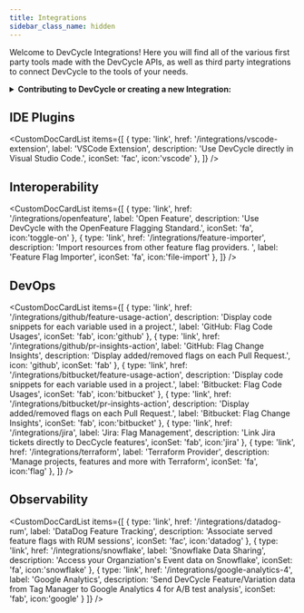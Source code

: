 ```yaml
---
title: Integrations
sidebar_class_name: hidden
---
```


Welcome to DevCycle Integrations! Here you will find all of the various first party tools made with the
DevCycle APIs, as well as third party integrations to connect DevCycle to the tools of your needs.

<details>
  <summary>
 <b><i className="fas fa-arrows-alt"></i> Contributing to DevCycle or creating a new Integration:</b>
  </summary>
  <div>
    <p>
    If you would like to contribute to an existing integration or tool, all of DevCycle's tools and integrations  are <a href="https://github.com/devcycleHQ">open source on the DevCycle github repository.</a>
</p>
<p>
 Further, if you'd like to create a new tool or integration, a great starting point is <a href="/management-api/">DevCycle's Management API</a> which allows you to modify and interact with features and more within a devcycle project, as well as the <a href="/bucketing-api/">DevCycle Bucketing API</a>  which is used to give users features and variables (as used within the DevCycle SDKs!)
  </p>
  </div>
</details>

## IDE Plugins
<CustomDocCardList items={[
  {
    type: 'link',
    href: '/integrations/vscode-extension',
    label: 'VSCode Extension',
    description: 'Use DevCycle directly in Visual Studio Code.',
    iconSet: 'fac',
    icon:'vscode'
  },
]} />


## Interoperability
<CustomDocCardList items={[
  {
    type: 'link',
    href: '/integrations/openfeature',
    label: 'Open Feature',
    description: 'Use DevCycle with the OpenFeature Flagging Standard.',
    iconSet: 'fa',
icon:'toggle-on'
  },
  {
    type: 'link',
    href: '/integrations/feature-importer',
    description: 'Import resources from other feature flag providers. ',
    label: 'Feature Flag Importer',
        iconSet: 'fa',
icon:'file-import'
  },
]} />

## DevOps
<CustomDocCardList items={[
  {
    type: 'link',
    href: '/integrations/github/feature-usage-action',
    description: 'Display code snippets for each variable used in a project.',
    label: 'GitHub: Flag Code Usages',
    iconSet: 'fab',
    icon:'github'
  },
  {
    type: 'link',
    href: '/integrations/github/pr-insights-action',
    label: 'GitHub: Flag Change Insights',
    description: 'Display added/removed flags on each Pull Request.',
    icon: 'github',
    iconSet: 'fab'
  },
  {
    type: 'link',
    href: '/integrations/bitbucket/feature-usage-action',
    description: 'Display code snippets for each variable used in a project.',
    label: 'Bitbucket: Flag Code Usages',
    iconSet: 'fab',
    icon:'bitbucket'
  },
    {
    type: 'link',
    href: '/integrations/bitbucket/pr-insights-action',
    description: 'Display added/removed flags on each Pull Request.',
    label: 'Bitbucket: Flag Change Insights',
    iconSet: 'fab',
    icon:'bitbucket'
  },
  {
    type: 'link',
    href: '/integrations/jira',
    label: 'Jira: Flag Management',
    description: 'Link Jira tickets directly to DecCycle features',
    iconSet: 'fab',
    icon:'jira'
  },
  {
    type: 'link',
    href: '/integrations/terraform',
    label: 'Terraform Provider',
    description: 'Manage projects, features and more with Terraform',
    iconSet: 'fa',
    icon:'flag'
  },
]} />

## Observability
<CustomDocCardList items={[
  {
    type: 'link',
    href: '/integrations/datadog-rum',
    label: 'DataDog Feature Tracking',
    description: 'Associate served feature flags with RUM sessions',
    iconSet: 'fac',
    icon:'datadog'
  },
  {
    type: 'link',
    href: '/integrations/snowflake',
    label: 'Snowflake Data Sharing',
    description: 'Access your Organziation\'s Event data on Snowflake',
    iconSet: 'fa',
    icon:'snowflake'
  }, 
  {
    type: 'link',
    href: '/integrations/google-analytics-4',
    label: 'Google Analytics',
    description: 'Send DevCycle Feature/Variation data from Tag Manager to Google Analytics 4 for A/B test analysis',
    iconSet: 'fab',
    icon:'google'
  }
]} />


